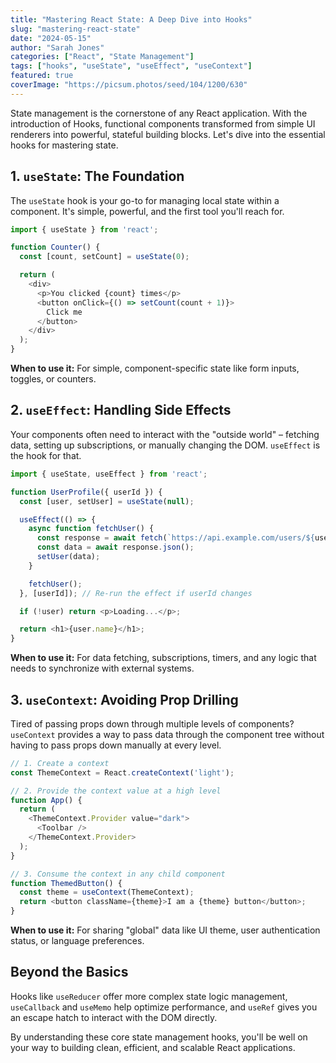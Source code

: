 ```yaml
---
title: "Mastering React State: A Deep Dive into Hooks"
slug: "mastering-react-state"
date: "2024-05-15"
author: "Sarah Jones"
categories: ["React", "State Management"]
tags: ["hooks", "useState", "useEffect", "useContext"]
featured: true
coverImage: "https://picsum.photos/seed/104/1200/630"
---
```


State management is the cornerstone of any React application. With the introduction of Hooks, functional components transformed from simple UI renderers into powerful, stateful building blocks. Let's dive into the essential hooks for mastering state.

## 1. `useState`: The Foundation

The `useState` hook is your go-to for managing local state within a component. It's simple, powerful, and the first tool you'll reach for.

```javascript
import { useState } from 'react';

function Counter() {
  const [count, setCount] = useState(0);

  return (
    <div>
      <p>You clicked {count} times</p>
      <button onClick={() => setCount(count + 1)}>
        Click me
      </button>
    </div>
  );
}
```

**When to use it:** For simple, component-specific state like form inputs, toggles, or counters.

## 2. `useEffect`: Handling Side Effects

Your components often need to interact with the "outside world" – fetching data, setting up subscriptions, or manually changing the DOM. `useEffect` is the hook for that.

```javascript
import { useState, useEffect } from 'react';

function UserProfile({ userId }) {
  const [user, setUser] = useState(null);

  useEffect(() => {
    async function fetchUser() {
      const response = await fetch(`https://api.example.com/users/${userId}`);
      const data = await response.json();
      setUser(data);
    }

    fetchUser();
  }, [userId]); // Re-run the effect if userId changes

  if (!user) return <p>Loading...</p>;

  return <h1>{user.name}</h1>;
}
```
**When to use it:** For data fetching, subscriptions, timers, and any logic that needs to synchronize with external systems.

## 3. `useContext`: Avoiding Prop Drilling

Tired of passing props down through multiple levels of components? `useContext` provides a way to pass data through the component tree without having to pass props down manually at every level.

```javascript
// 1. Create a context
const ThemeContext = React.createContext('light');

// 2. Provide the context value at a high level
function App() {
  return (
    <ThemeContext.Provider value="dark">
      <Toolbar />
    </ThemeContext.Provider>
  );
}

// 3. Consume the context in any child component
function ThemedButton() {
  const theme = useContext(ThemeContext);
  return <button className={theme}>I am a {theme} button</button>;
}
```

**When to use it:** For sharing "global" data like UI theme, user authentication status, or language preferences.

## Beyond the Basics

Hooks like `useReducer` offer more complex state logic management, `useCallback` and `useMemo` help optimize performance, and `useRef` gives you an escape hatch to interact with the DOM directly.

By understanding these core state management hooks, you'll be well on your way to building clean, efficient, and scalable React applications.
